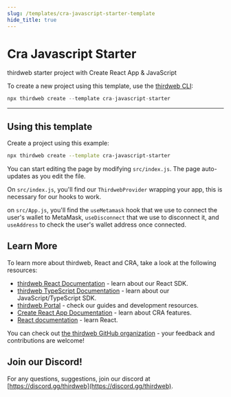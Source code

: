 ```yaml
---
slug: /templates/cra-javascript-starter-template
hide_title: true
---
```



# Cra Javascript Starter

thirdweb starter project with Create React App & JavaScript

To create a new project using this template, use the [thirdweb CLI](/cli):

```jsx
npx thirdweb create --template cra-javascript-starter
```

<div
  style={{
    display: "flex",
    flexDirection: "row",
    gap: "2%",
    marginBottom: 32,
    width: "100%",
    alignItems: "center",
    justifyContent: "center",
    marginTop: 16,
  }}
>
  <DemoButton
    link="https://cra-javascript-starter.thirdweb-example.com"
    name="cra-javascript-starter"
  />
  <ViewCodeButton
    link="https://github.com/thirdweb-example/cra-javascript-starter"
    name="cra-javascript-starter"
  />
</div>

---

## Using this template

Create a project using this example:

```bash
npx thirdweb create --template cra-javascript-starter
```

You can start editing the page by modifying `src/index.js`. The page auto-updates as you edit the file.

On `src/index.js`, you'll find our `ThirdwebProvider` wrapping your app, this is necessary for our hooks to work.

on `src/App.js`, you'll find the `useMetamask` hook that we use to connect the user's wallet to MetaMask, `useDisconnect` that we use to disconnect it, and `useAddress` to check the user's wallet address once connected.

## Learn More

To learn more about thirdweb, React and CRA, take a look at the following resources:

- [thirdweb React Documentation](https://docs.thirdweb.com/react) - learn about our React SDK.
- [thirdweb TypeScript Documentation](https://docs.thirdweb.com/react) - learn about our JavaScript/TypeScript SDK.
- [thirdweb Portal](https://docs.thirdweb.com/react) - check our guides and development resources.
- [Create React App Documentation](https://facebook.github.io/create-react-app/docs/getting-started) - learn about CRA features.
- [React documentation](https://reactjs.org/) - learn React.

You can check out [the thirdweb GitHub organization](https://github.com/thirdweb-dev) - your feedback and contributions are welcome!

## Join our Discord!

For any questions, suggestions, join our discord at [https://discord.gg/thirdweb](https://discord.gg/thirdweb).
